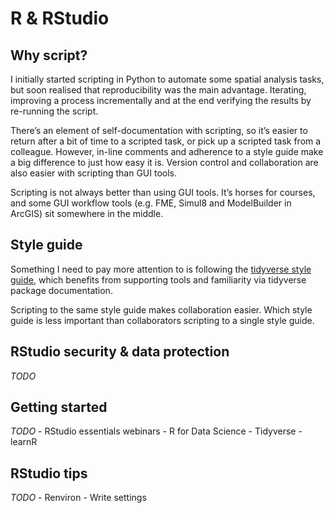 # R & RStudio {#r}

## Why script?

I initially started scripting in Python to automate some spatial analysis tasks, but soon realised that reproducibility was the main advantage. Iterating, improving a process incrementally and at the end verifying the results by re-running the script. 

There's an element of self-documentation with scripting, so it's easier to return after a bit of time to a scripted task, or pick up a scripted task from a colleague. However, in-line comments and adherence to a style guide make a big difference to just how easy it is. Version control and collaboration are also easier with scripting than GUI tools.

Scripting is not always better than using GUI tools. It's horses for courses, and some GUI workflow tools (e.g. FME, Simul8 and ModelBuilder in ArcGIS) sit somewhere in the middle.

## Style guide

Something I need to pay more attention to is following the [tidyverse style guide](https://style.tidyverse.org/), which benefits from supporting tools and familiarity via tidyverse package documentation.

Scripting to the same style guide makes collaboration easier. Which style guide is less important than collaborators scripting to a single style guide.

## RStudio security & data protection

_TODO_

## Getting started

_TODO_
- RStudio essentials webinars
- R for Data Science
- Tidyverse
- learnR

## RStudio tips

_TODO_
- Renviron
- Write settings 

